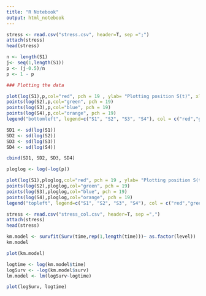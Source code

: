 ```yaml
---
title: "R Notebook"
output: html_notebook
---
```


```r
stress <- read.csv("stress.csv", header=T, sep =";")
attach(stress)
head(stress)
```

```r
n <- length(S1)
j<- seq(1,length(S1))
p <- (j-0.5)/n
p <- 1 - p

```

```r
### Plotting the data

plot(log(S1),p,col="red", pch = 19 , ylab= "Plotting position S(t)", xlab="Log covariates",xlim=c(-5,5),ylim=c(0,1))
points(log(S2),p,col="green", pch = 19)
points(log(S3),p,col="blue", pch = 19)
points(log(S4),p,col="orange", pch = 19)
legend("bottomleft", legend=c("S1", "S2", "S3", "S4"), col = c("red","green","blue","orange"), pch = 19, bty = "n")
```

```r

SD1 <- sd(log(S1))
SD2 <- sd(log(S2))
SD3 <- sd(log(S3))
SD4 <- sd(log(S4))

cbind(SD1, SD2, SD3, SD4)

```

```r

ploglog <- log(-log(p))

plot(log(S1),ploglog,col="red", pch = 19 , ylab= "Plotting position S(t)", xlab="Log covariates",xlim=c(-3,4),ylim=c(-3.5,1.5))
points(log(S2),ploglog,col="green", pch = 19)
points(log(S3),ploglog,col="blue", pch = 19)
points(log(S4),ploglog,col="orange", pch = 19)
legend("topleft", legend=c("S1", "S2", "S3", "S4"), col = c("red","green","blue","orange"), pch = 19, bty = "n")

```
```r
stress <- read.csv("stress_col.csv", header=T, sep =",")
attach(stress)
head(stress)
```
```r
km.model <- survfit(Surv(time,rep(1,length(time)))~ as.factor(level))
km.model
```

```r
plot(km.model)
```
```r

logtime <- log(km.model$time)
logSurv <- -log(km.model$surv)
lm.model <- lm(logSurv~logtime)
```
```r
plot(logSurv, logtime)
```

